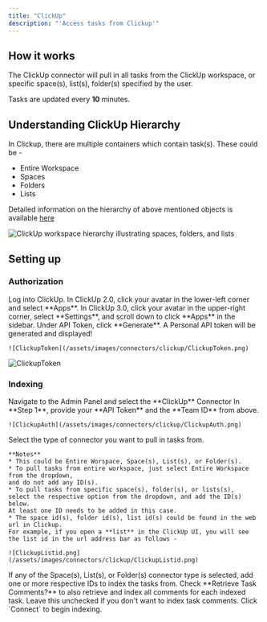 ```yaml
---
title: "ClickUp"
description: "'Access tasks from Clickup'"
---
```


## How it works

The ClickUp connector will pull in all tasks from the ClickUp workspace, or specific space(s), list(s), folder(s)
specified by the user.

Tasks are updated every **10** minutes.

## Understanding ClickUp Hierarchy

In Clickup, there are multiple containers which contain task(s). These could be -
* Entire Workspace
* Spaces
* Folders
* Lists

Detailed information on the hierarchy of above mentioned objects is available
[here](https://help.clickup.com/hc/en-us/articles/13856392825367-Intro-to-the-Hierarchy)

<img className="rounded-image" src="/assets/images/connectors/clickup/ClickUp_Hierarchy.gif" alt="ClickUp workspace hierarchy illustrating spaces, folders, and lists" />

## Setting up

### Authorization

<Steps>
  <Step title="Log in to ClickUp">
    Log into ClickUp.
  </Step>

  <Step title="Open Apps settings">
    In ClickUp 2.0, click your avatar in the lower-left corner and select **Apps**. In ClickUp 3.0,
    click your avatar in the upper-right corner, select **Settings**, and scroll down to click **Apps** in the sidebar.
  </Step>

  <Step title="Generate API token">
    Under API Token, click **Generate**. A Personal API token will be generated and displayed!

    ![ClickupToken](/assets/images/connectors/clickup/ClickupToken.png)
  </Step>
</Steps>

![ClickupToken](/assets/images/connectors/clickup/ClickupToken.png)

### Indexing

<Steps>
  <Step title="Open ClickUp connector">
    Navigate to the Admin Panel and select the **ClickUp** Connector
  </Step>

  <Step title="Enter API token and Team ID">
    In **Step 1**, provide your **API Token** and the **Team ID** from above.

    ![ClickupAuth](/assets/images/connectors/clickup/ClickupAuth.png)
  </Step>

  <Step title="Select connector type">
    Select the type of connector you want to pull in tasks from.

    **Notes**
    * This could be Entire Worspace, Space(s), List(s), or Folder(s).
    * To pull tasks from entire workspace, just select Entire Workspace from the dropdown,
    and do not add any ID(s).
    * To pull tasks from specific space(s), folder(s), or lists(s),
    select the respective option from the dropdown, and add the ID(s) below.
    At least one ID needs to be added in this case.
    * The space id(s), folder id(s), list id(s) could be found in the web url in Clickup.
    For example, if you open a **list** in the ClickUp UI, you will see the list id in the url address bar as follows -

    ![ClickupListid.png](/assets/images/connectors/clickup/ClickupListid.png)
  </Step>

  <Step title="Enter IDs as needed">
    If any of the Space(s), List(s), or Folder(s) connector type is selected,
    add one or more respective IDs to index the tasks from.
  </Step>

  <Step title="Choose comment indexing">
    Check **Retrieve Task Comments?** to also retrieve and index all comments for each indexed task.
    Leave this unchecked if you don't want to index task comments.
  </Step>

  <Step title="Start indexing">
    Click `Connect` to begin indexing.
  </Step>
</Steps>
